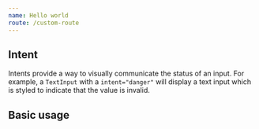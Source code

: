 ```yaml
---
name: Hello world
route: /custom-route
---
```





## Intent

Intents provide a way to visually communicate the status of an input. For example, a `TextInput` with a `intent="danger"`
will display a text input which is styled to indicate that the value is invalid.

<Props of={TextInput} />

## Basic usage

<Playground>
    <TextInput placeholder="hello" danger/>
</Playground>